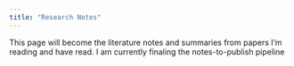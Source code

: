 ```yaml
---
title: "Research Notes"
---
```


This page will become the literature notes and summaries from papers I'm reading and have read. I am currently finaling the notes-to-publish pipeline
